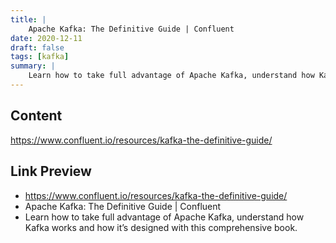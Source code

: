 ```yaml
---
title: |
    Apache Kafka: The Definitive Guide | Confluent
date: 2020-12-11
draft: false
tags: [kafka]
summary: |
    Learn how to take full advantage of Apache Kafka, understand how Kafka works and how it’s designed with this comprehensive book.
---
```


## Content

https://www.confluent.io/resources/kafka-the-definitive-guide/

## Link Preview

- https://www.confluent.io/resources/kafka-the-definitive-guide/
- Apache Kafka: The Definitive Guide | Confluent
- Learn how to take full advantage of Apache Kafka, understand how Kafka works and how it’s designed with this comprehensive book.
